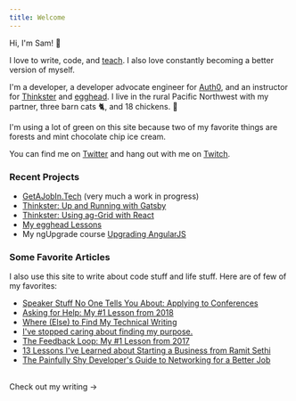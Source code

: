 ```yaml
---
title: Welcome
---
```



Hi, I'm Sam! 👋

I love to write, code, and [teach](./talks). I also love constantly becoming a better version of myself.

I'm a developer, a developer advocate engineer for [Auth0](http://www.auth0.com), and an instructor for [Thinkster](http://www.thinkster.io) and [egghead](http://www.egghead.io). I live in the rural Pacific Northwest with my partner, three barn cats 🐈, and 18 chickens. 🐓

I'm using a lot of green on this site because two of my favorite things are forests and mint chocolate chip ice cream.

You can find me on [Twitter](https://twitter.com/samjulien) and hang out with me on [Twitch](https://www.twitch.tv/samjulien).

### Recent Projects

- [GetAJobIn.Tech](http://getajobin.tech) (very much a work in progress)
- [Thinkster: Up and Running with Gatsby](https://thinkster.io/tutorials/up-and-running-with-gatsby-intro)
- [Thinkster: Using ag-Grid with React](https://thinkster.io/tutorials/using-ag-grid-with-react-getting-started)
- [My egghead Lessons](https://egghead.io/instructors/sam-julien)
- My ngUpgrade course [Upgrading AngularJS](https://www.upgradingangularjs.com/)

### Some Favorite Articles

I also use this site to write about code stuff and life stuff. Here are of few of my favorites:

- [Speaker Stuff No One Tells You About: Applying to Conferences](./speaker-stuff-conferences)
- [Asking for Help: My #1 Lesson from 2018](./ask-for-help-2018)
- [Where (Else) to Find My Technical Writing](./where-to-find-my-tech-writing)
- [I've stopped caring about finding my purpose.](/anti-purpose)
- [The Feedback Loop: My #1 Lesson from 2017](./feedback-loop)
- [13 Lessons I've Learned about Starting a Business from Ramit Sethi](./ramit-lessons)
- [The Painfully Shy Developer's Guide to Networking for a Better Job](./shy-dev-networking)

<br/>
<Link to="/blog" aria-label="Visit blog page" className="button-secondary">
  Check out my writing &rarr;
</Link>
